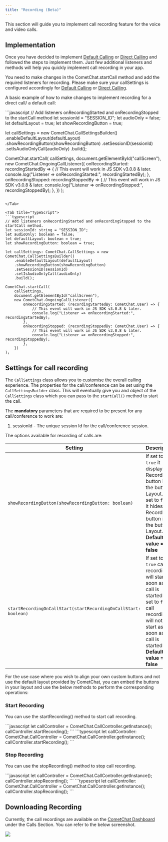 ```yaml
---
title: "Recording (Beta)"
---
```




This section will guide you to implement call recording feature for the voice and video calls.

## Implementation

Once you have decided to implement [Default Calling](/sdk/react-native/3.0/calling-default-calling) or [Direct Calling](/sdk/react-native/3.0/calling-direct-calling) and followed the steps to implement them. Just few additional listeners and methods will help you quickly implement call recording in your app.

You need to make changes in the CometChat.startCall method and add the required listeners for recording. Please make sure your callSettings is configured accordingly for [Default Calling](/sdk/react-native/3.0/calling-default-calling) or [Direct Calling](/sdk/react-native/3.0/calling-direct-calling).

A basic example of how to make changes to implement recording for a direct call/ a default call:

<Tabs>
<Tab title="JavaScript">
```javascript
// Add listeners onRecordingStarted and onRecordingStopped to the startCall method
let sessionId = "SESSION_ID";
let audioOnly = false;
let defaultLayout = true;
let showRecordingButton = true;

let callSettings = new CometChat.CallSettingsBuilder()
    .enableDefaultLayout(defaultLayout)
    .showRecordingButton(showRecordingButton)
    .setSessionID(sessionId)
    .setIsAudioOnlyCall(audioOnly)
    .build();

CometChat.startCall(
    callSettings,
    document.getElementById("callScreen"),
    new CometChat.OngoingCallListener({
        onRecordingStarted: recordingStartedBy => {
            // This event will work in JS SDK v3.0.8 & later.
            console.log("Listener => onRecordingStarted:", recordingStartedBy);
        },
        onRecordingStopped: recordingStoppedBy => {
            // This event will work in JS SDK v3.0.8 & later.
            console.log("Listener => onRecordingStopped:", recordingStoppedBy);
        },
    })
);
```

</Tab>

<Tab title="TypeScript">
```typescript
// Add listeners onRecordingStarted and onRecordingStopped to the startCall method.
let sessionId: string = "SESSION_ID";
let audioOnly: boolean = false;
let defaultLayout: boolean = true;
let showRecordingButton: boolean = true;

let callSettings: CometChat.CallSettings = new CometChat.CallSettingsBuilder()
    .enableDefaultLayout(defaultLayout)
    .showRecordingButton(showRecordingButton)
    .setSessionID(sessionId)
    .setIsAudioOnlyCall(audioOnly)
    .build();

CometChat.startCall(
    callSettings,
    document.getElementById("callScreen"),
    new CometChat.OngoingCallListener({
        onRecordingStarted: (recordingStartedBy: CometChat.User) => {
            // This event will work in JS SDK v3.0.8 & later.
            console.log("Listener => onRecordingStarted:", recordingStartedBy);
        },
        onRecordingStopped: (recordingStoppedBy: CometChat.User) => {
            // This event will work in JS SDK v3.0.8 & later.
            console.log("Listener => onRecordingStopped:", recordingStoppedBy);
        },
    })
);
```

</Tab>

</Tabs>

## Settings for call recording

The `CallSettings` class allows you to customise the overall calling experience. The properties for the call/conference can be set using the `CallSettingsBuilder` class. This will eventually give you and object of the `CallSettings` class which you can pass to the `startCall()` method to start the call.

The **mandatory** parameters that are required to be present for any call/conference to work are:

1. sessionId - The unique session Id for the call/conference session.

The options available for recording of calls are:

| Setting                                                         | Description                                                                                                                                                                          |
| --------------------------------------------------------------- | ------------------------------------------------------------------------------------------------------------------------------------------------------------------------------------ |
| `showRecordingButton(showRecordingButton: boolean)`             | If set to `true` it displays the Recording button in the button Layout. if set to `false` it hides the Recording button in the button Layout. **Default value = false**              |
| `startRecordingOnCallStart(startRecordingOnCallStart: boolean)` | If set to `true` call recording will start as soon as the call is started. if set to `false` call recording will not start as soon as the call is started. **Default value = false** |

For the use case where you wish to align your own custom buttons and not use the default layout provided by CometChat, you can embed the buttons in your layout and use the below methods to perform the corresponding operations:

### Start Recording

You can use the startRecording() method to start call recording.

<Tabs>
<Tab title="JavaScript">
```javascript
let callController = CometChat.CallController.getInstance();
callController.startRecording();
```

</Tab>

<Tab title="TypeScript">
```typescript
let callController: CometChat.CallController = CometChat.CallController.getInstance();
callController.startRecording();
```

</Tab>

</Tabs>

### Stop Recording

You can use the stopRecording() method to stop call recording.

<Tabs>
<Tab title="JavaScript">
```javascript
let callController = CometChat.CallController.getInstance();
callController.stopRecording();
```

</Tab>

<Tab title="TypeScript">
```typescript
let callController: CometChat.CallController = CometChat.CallController.getInstance();
callController.stopRecording();
```

</Tab>

</Tabs>

## Downloading Recording

Currently, the call recordings are available on the [CometChat Dashboard](https://app.cometchat.com) under the Calls Section. You can refer to the below screenshot.

<Frame>
  <img src="/images/cbd9f03f-7074vppi29h4jsxht5yv37bqx44d29hd6mdtxoxbxtfeucz7rs3kebgmn5xg7nh7-3873961b1475ec06f951cae9d679b0f3.png" />
</Frame>
